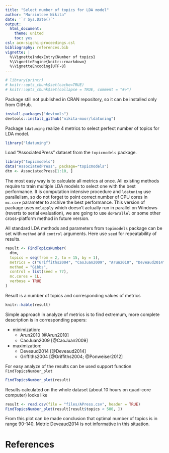```yaml
---
title: "Select number of topics for LDA model"
author: "Murzintcev Nikita"
date: '`r Sys.Date()`'
output:
  html_document:
    theme: united
    toc: yes
csl: acm-sigchi-proceedings.csl
bibliography: references.bib
vignette: |
  %\VignetteIndexEntry{Number of topics}
  %\VignetteEngine{knitr::rmarkdown}
  %\VignetteEncoding{UTF-8}
---
```


```r
# library(printr)
# knitr::opts_chunk$set(cache=TRUE)
# knitr::opts_chunk$set(collapse = TRUE, comment = "#>")
```

Package still not published in CRAN repository, so it can be installed only from GitHub.

```r
install.packages("devtools")
devtools::install_github("nikita-moor/ldatuning")
```

Package `ldatuning` realize 4 metrics to select perfect number of topics for LDA model.

```r
library("ldatuning")
```

Load "AssociatedPress" dataset from the `topicmodels` package.

```r
library("topicmodels")
data("AssociatedPress", package="topicmodels")
dtm <- AssociatedPress[1:10, ]
```

The most easy way is to calculate all metrics at once. All existing methods require to train multiple LDA models to select one with the best performance. It is computation intensive procedure and `ldatuning` use parallelism, so do not forget to point correct number of CPU cores in `mc.core` parameter to archive the best performance. This version of package uses `mclapply` which doesn't actually run in parallel on Windows (reverts to serial evaluation), we are going to use `doParallel` or some other cross-platform method in future version.

All standard LDA methods and parameters from `topimodels` package can be set with `method` and `control` arguments. Here use `seed` for repeatability of results.

```r
result <- FindTopicsNumber(
  dtm,
  topics = seq(from = 2, to = 15, by = 1),
  metrics = c("Griffiths2004", "CaoJuan2009", "Arun2010", "Deveaud2014"),
  method = "Gibbs",
  control = list(seed = 77),
  mc.cores = 1L,
  verbose = TRUE
)
```

Result is a number of topics and corresponding values of metrics

```r
knitr::kable(result)
```

Simple approach in analyze of metrics is to find extremum, more complete description is in corresponding papers:

* minimization:
    + Arun2010 [@Arun2010]
    + CaoJuan2009 [@CaoJuan2009]

* maximization:
    + Deveaud2014 [@Deveaud2014]
    + Griffiths2004 [@Griffiths2004; @Ponweiser2012]

For easy analyze of the results can be used support function `FindTopicsNumber_plot`

```r
FindTopicsNumber_plot(result)
```

Results calculated on the whole dataset (about 10 hours on quad-core computer) looks like

```r
result <- read.csv(file = "files/APress.csv", header = TRUE)
FindTopicsNumber_plot(result[result$topics < 500, ])
```

From this plot can be made conclusion that optimal number of topics is in range 90-140. Metric Deveaud2014 is not informative in this situation.


# References
